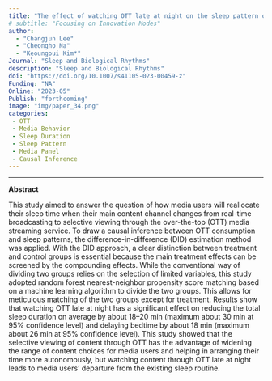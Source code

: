 ```yaml
---
title: "The effect of watching OTT late at night on the sleep pattern of users"
# subtitle: "Focusing on Innovation Modes"
author: 
  - "Changjun Lee"
  - "Cheongho Na"
  - "Keoungoui Kim*"
Journal: "Sleep and Biological Rhythms"
description: "Sleep and Biological Rhythms"
doi: "https://doi.org/10.1007/s41105-023-00459-z"
Funding: "NA"
Online: "2023-05"
Publish: "forthcoming"
image: "img/paper_34.png"
categories:
 - OTT
 - Media Behavior
 - Sleep Duration
 - Sleep Pattern
 - Media Panel
 - Causal Inference
---
```


------------------------------------------------------------------------

**Abstract**

This study aimed to answer the question of how media users will reallocate their sleep time when their main content channel changes from real-time broadcasting to selective viewing through the over-the-top (OTT) media streaming service. To draw a causal inference between OTT consumption and sleep patterns, the difference-in-difference (DID) estimation method was applied. With the DID approach, a clear distinction between treatment and control groups is essential because the main treatment effects can be screened by the compounding effects. While the conventional way of dividing two groups relies on the selection of limited variables, this study adopted random forest nearest-neighbor propensity score matching based on a machine learning algorithm to divide the two groups. This allows for meticulous matching of the two groups except for treatment. Results show that watching OTT late at night has a significant effect on reducing the total sleep duration on average by about 18–20 min (maximum about 30 min at 95% confidence level) and delaying bedtime by about 18 min (maximum about 26 min at 95% confidence level). This study showed that the selective viewing of content through OTT has the advantage of widening the range of content choices for media users and helping in arranging their time more autonomously, but watching content through OTT late at night leads to media users’ departure from the existing sleep routine.

